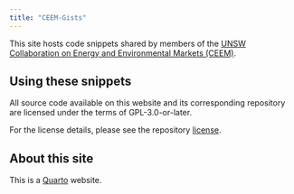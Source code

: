```yaml
---
title: "CEEM-Gists"
---
```


This site hosts code snippets shared by members of the [UNSW Collaboration on Energy and Environmental Markets (CEEM)](https://www.ceem.unsw.edu.au/).

## Using these snippets

All source code available on this website and its corresponding repository are licensed under the terms of GPL-3.0-or-later.

For the license details, please see the repository [license](https://github.com/UNSW-CEEM/CEEM-Gists/blob/main/LICENSE).

## About this site

This is a [Quarto](https://quarto.org/docs/websites) website.
